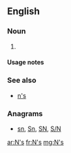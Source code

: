 {{also|Appendix:Variations of "ns"}}
==English==

===Noun===
{{head|en|plural}}

# {{plural of|N|lang=en}}

====Usage notes====
{{U:en:plurals of letters}}

===See also===
* [[n's]]

===Anagrams===
* [[sn#English|sn]], [[Sn#English|Sn]], [[SN#English|SN]], [[S/N#English|S/N]]

[[ar:N's]]
[[fr:N's]]
[[mg:N's]]